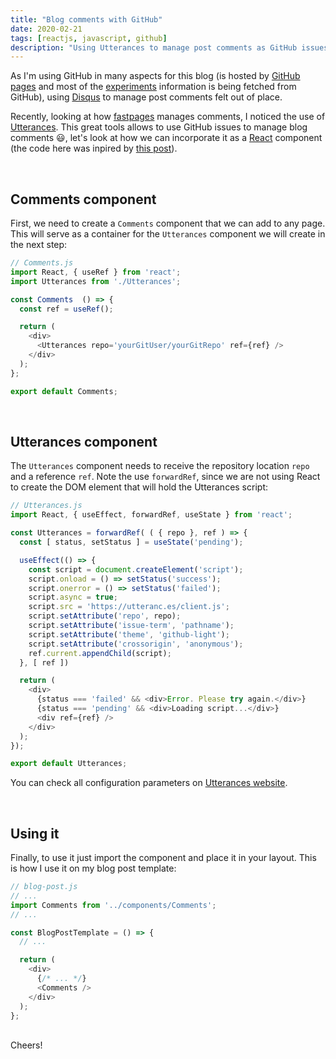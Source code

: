 ```yaml
---
title: "Blog comments with GitHub"
date: 2020-02-21
tags: [reactjs, javascript, github]
description: "Using Utterances to manage post comments as GitHub issues."
---
```


As I'm using GitHub in many aspects for this blog (is hosted by [GitHub pages](https://pages.github.com) and most of the [experiments](/experiments)
information is being fetched from GitHub), using [Disqus](https://disqus.com) to manage post comments felt out of place.

Recently, looking at how [fastpages](https://github.com/fastai/fastpages) manages comments, I noticed the use of [Utterances](https://utteranc.es).
This great tools allows to use GitHub issues to manage blog comments 😃, let's look at how we can incorporate it as a [React](https://reactjs.org)
component (the code here was inpired by [this post](https://cergos.io/blog-comments-powered-by-github)).

<br />

## Comments component
First, we need to create a `Comments` component that we can add to any page. This will serve as a container for the `Utterances` component
we will create in the next step:
```javascript
// Comments.js
import React, { useRef } from 'react';
import Utterances from './Utterances';

const Comments  () => {
  const ref = useRef();

  return (
    <div>
      <Utterances repo='yourGitUser/yourGitRepo' ref={ref} />
    </div>
  );
};

export default Comments;
```

<br />

## Utterances component
The `Utterances` component needs to receive the repository location `repo` and a reference `ref`. Note the use `forwardRef`, since we are not
using React to create the DOM element that will hold the Utterances script:
```javascript
// Utterances.js
import React, { useEffect, forwardRef, useState } from 'react';

const Utterances = forwardRef( ( { repo }, ref ) => {
  const [ status, setStatus ] = useState('pending');

  useEffect(() => {
    const script = document.createElement('script');
    script.onload = () => setStatus('success');
    script.onerror = () => setStatus('failed');
    script.async = true;
    script.src = 'https://utteranc.es/client.js';
    script.setAttribute('repo', repo);
    script.setAttribute('issue-term', 'pathname');
    script.setAttribute('theme', 'github-light');
    script.setAttribute('crossorigin', 'anonymous');
    ref.current.appendChild(script);
  }, [ ref ])

  return (
    <div>
      {status === 'failed' && <div>Error. Please try again.</div>}
      {status === 'pending' && <div>Loading script...</div>}
      <div ref={ref} />
    </div>
  );
});

export default Utterances;
```
You can check all configuration parameters on [Utterances website](https://utteranc.es).

<br />

## Using it
Finally, to use it just import the component and place it in your layout. This is how I use it on my blog post template:
```javascript
// blog-post.js
// ...
import Comments from '../components/Comments';
// ...

const BlogPostTemplate = () => {
  // ...

  return (
    <div>
      {/* ... */}
      <Comments />
    </div>
  );
};
```

<br />
Cheers!
